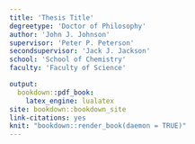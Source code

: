 ```yaml
---
title: 'Thesis Title'
degreetype: 'Doctor of Philosophy'
author: 'John J. Johnson'
supervisor: 'Peter P. Peterson'
secondsupervisor: 'Jack J. Jackson'
school: 'School of Chemistry'
faculty: 'Faculty of Science'

output: 
  bookdown::pdf_book:
    latex_engine: lualatex
site: bookdown::bookdown_site
link-citations: yes
knit: "bookdown::render_book(daemon = TRUE)"
---
```


<!-- 
Edit these lines as appropriate.
The actual thesis content is in several Rmd files.

You'll need to edit the _bookdown.yml file to set the order in which you'd like them to appear. 

If you have specific LaTeX packages to add, put them in monashthesis.tex.

You will need to ensure you have installed the knitr and bookdown packages for R.

You will also need LaTeX installed on your computer.
-->
